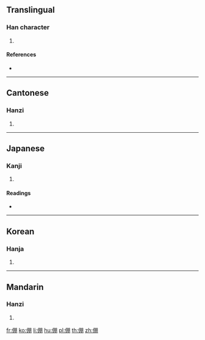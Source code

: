 {{character info/new}}
==Translingual==

===Han character===
{{Han char|rn=9|rad=人|as=08|sn=10|four=27220|canj=OBB|ids=⿰亻朋}}

# {{defn|Han|sort=人08}}

====References====
* {{Han ref|kx=0108.010|dkj=00772|dj=0229.120|hdz=10181.050|uh=5017|ud=20503|bh=D0D6|bd=53462}}

----

==Cantonese==

===Hanzi===
{{yue-hanzi|jyut=[[pang4]], [[paang4]]|y=pang4, paang4}}

# {{defn|lang=yue|sort=人08}}

----

==Japanese==

===Kanji===
{{ja-kanji|grade=|rs=人08}}

# {{defn|lang=ja|sort=人08}}

====Readings====
* {{ja-readings|on=[[ほう]] (hō), [[ぼう]] (bō)|kun=[[たすける]] (tasukeru), [[ゆだねる]] (yudaneru), [[よせる]] (yoseru)}}

----

==Korean==

===Hanja===
{{ko-hanja|hangeul=붕|rv=bung|mr=pung}}

# {{defn|lang=ko|sort=人08}}

----

==Mandarin==

===Hanzi===
{{cmn-hanzi|pin=[[péng]] ([[peng2]])|wg=p'eng<sup>2</sup>}}

# {{defn|lang=cmn|sort=人08}}

[[fr:倗]]
[[ko:倗]]
[[li:倗]]
[[hu:倗]]
[[pl:倗]]
[[th:倗]]
[[zh:倗]]